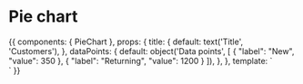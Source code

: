
<Meta title="Components/Charts" component={PieChart} />

# Pie chart

<Props of={PieChart} />

<Preview>
  <Story name="Pie">
    {{
      components: {
        PieChart
      },
      props: {
        title: {
          default: text('Title', 'Customers'),
        },
        dataPoints: {
          default: object('Data points', [
            { "label": "New", "value": 350 },
            { "label": "Returning", "value": 1200 }
          ]),
        },
      },
      template: `
        <div class="p-16 flex justify-center w-full bg-gray-500 text-white">
          <PieChart
            :title="title"
            :data-points="dataPoints"
          />
        </div>`
    }}
  </Story>
</Preview>
